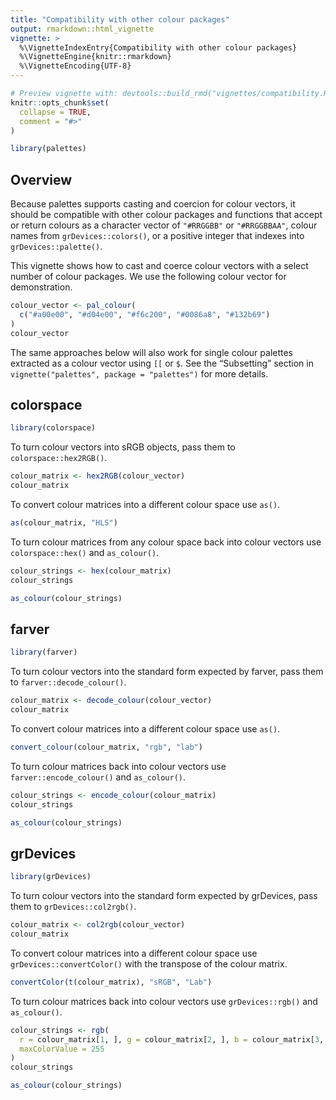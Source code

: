 ```yaml
---
title: "Compatibility with other colour packages"
output: rmarkdown::html_vignette
vignette: >
  %\VignetteIndexEntry{Compatibility with other colour packages}
  %\VignetteEngine{knitr::rmarkdown}
  %\VignetteEncoding{UTF-8}
---
```


```r
# Preview vignette with: devtools::build_rmd("vignettes/compatibility.Rmd")
knitr::opts_chunk$set(
  collapse = TRUE,
  comment = "#>"
)
```

```r
library(palettes)
```

## Overview

Because palettes supports casting and coercion for colour vectors, it should be compatible with other colour packages and functions that accept or return colours as a character vector of `"#RRGGBB"` or `"#RRGGBBAA"`, colour names from `grDevices::colors()`, or a positive integer that indexes into `grDevices::palette()`.

This vignette shows how to cast and coerce colour vectors with a select number of colour packages. We use the following colour vector for demonstration.

```r
colour_vector <- pal_colour(
  c("#a00e00", "#d04e00", "#f6c200", "#0086a8", "#132b69")
)
colour_vector
```

The same approaches below will also work for single colour palettes extracted as a colour vector using `[[` or `$`. See the "Subsetting" section in `vignette("palettes", package = "palettes")` for more details.

## colorspace

```r
library(colorspace)
```

To turn colour vectors into sRGB objects, pass them to `colorspace::hex2RGB()`.

```r
colour_matrix <- hex2RGB(colour_vector)
colour_matrix
```

To convert colour matrices into a different colour space use `as()`.

```r
as(colour_matrix, "HLS")
```

To turn colour matrices from any colour space back into colour vectors use `colorspace::hex()` and `as_colour()`.

```r
colour_strings <- hex(colour_matrix)
colour_strings

as_colour(colour_strings)
```

## farver

```r
library(farver)
```

To turn colour vectors into the standard form expected by farver, pass them to `farver::decode_colour()`.

```r
colour_matrix <- decode_colour(colour_vector)
colour_matrix
```

To convert colour matrices into a different colour space use `as()`.

```r
convert_colour(colour_matrix, "rgb", "lab")
```

To turn colour matrices back into colour vectors use `farver::encode_colour()` and `as_colour()`.

```r
colour_strings <- encode_colour(colour_matrix)
colour_strings

as_colour(colour_strings)
```

## grDevices

```r
library(grDevices)
```

To turn colour vectors into the standard form expected by grDevices, pass them to `grDevices::col2rgb()`.

```r
colour_matrix <- col2rgb(colour_vector)
colour_matrix
```

To convert colour matrices into a different colour space use `grDevices::convertColor()` with the transpose of the colour matrix.

```r
convertColor(t(colour_matrix), "sRGB", "Lab")
```

To turn colour matrices back into colour vectors use `grDevices::rgb()` and `as_colour()`.

```r
colour_strings <- rgb(
  r = colour_matrix[1, ], g = colour_matrix[2, ], b = colour_matrix[3, ],
  maxColorValue = 255
)
colour_strings

as_colour(colour_strings)
```

